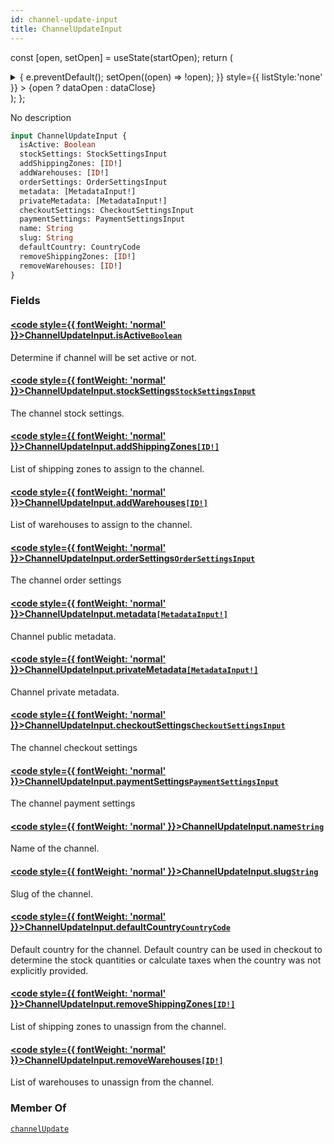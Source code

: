 ```yaml
---
id: channel-update-input
title: ChannelUpdateInput
---
```






const [open, setOpen] = useState(startOpen);
return (
<details {...(open ? { open: true } : {})} className="details" style={{ border:'none', boxShadow:'none', background:'var(--ifm-background-color)' }}>
<summary
onClick={(e) => {
e.preventDefault();
setOpen((open) => !open);
}}
style={{ listStyle:'none' }} >
{open ? dataOpen : dataClose}
</summary>
{open && children}
</details>
);
};

No description

```graphql
input ChannelUpdateInput {
  isActive: Boolean
  stockSettings: StockSettingsInput
  addShippingZones: [ID!]
  addWarehouses: [ID!]
  orderSettings: OrderSettingsInput
  metadata: [MetadataInput!]
  privateMetadata: [MetadataInput!]
  checkoutSettings: CheckoutSettingsInput
  paymentSettings: PaymentSettingsInput
  name: String
  slug: String
  defaultCountry: CountryCode
  removeShippingZones: [ID!]
  removeWarehouses: [ID!]
}
```

### Fields

#### [<code style={{ fontWeight: 'normal' }}>ChannelUpdateInput.<b>isActive</b></code>](#)<Bullet />[`Boolean`](../../../api-reference/miscellaneous/scalars/boolean.mdx) <Badge class="badge badge--secondary" text="scalar"/> <Badge class="badge badge--secondary" text="miscellaneous"/>

Determine if channel will be set active or not.

#### [<code style={{ fontWeight: 'normal' }}>ChannelUpdateInput.<b>stockSettings</b></code>](#)<Bullet />[`StockSettingsInput`](../../../api-reference/products/inputs/stock-settings-input.mdx) <Badge class="badge badge--secondary" text="input"/> <Badge class="badge badge--secondary" text="products"/>

The channel stock settings.

#### [<code style={{ fontWeight: 'normal' }}>ChannelUpdateInput.<b>addShippingZones</b></code>](#)<Bullet />[`[ID!]`](../../../api-reference/miscellaneous/scalars/id.mdx) <Badge class="badge badge--secondary" text="list"/> <Badge class="badge badge--secondary" text="scalar"/> <Badge class="badge badge--secondary" text="miscellaneous"/>

List of shipping zones to assign to the channel.

#### [<code style={{ fontWeight: 'normal' }}>ChannelUpdateInput.<b>addWarehouses</b></code>](#)<Bullet />[`[ID!]`](../../../api-reference/miscellaneous/scalars/id.mdx) <Badge class="badge badge--secondary" text="list"/> <Badge class="badge badge--secondary" text="scalar"/> <Badge class="badge badge--secondary" text="miscellaneous"/>

List of warehouses to assign to the channel.

#### [<code style={{ fontWeight: 'normal' }}>ChannelUpdateInput.<b>orderSettings</b></code>](#)<Bullet />[`OrderSettingsInput`](../../../api-reference/orders/inputs/order-settings-input.mdx) <Badge class="badge badge--secondary" text="input"/> <Badge class="badge badge--secondary" text="orders"/>

The channel order settings

#### [<code style={{ fontWeight: 'normal' }}>ChannelUpdateInput.<b>metadata</b></code>](#)<Bullet />[`[MetadataInput!]`](../../../api-reference/miscellaneous/inputs/metadata-input.mdx) <Badge class="badge badge--secondary" text="list"/> <Badge class="badge badge--secondary" text="input"/> <Badge class="badge badge--secondary" text="miscellaneous"/>

Channel public metadata.

#### [<code style={{ fontWeight: 'normal' }}>ChannelUpdateInput.<b>privateMetadata</b></code>](#)<Bullet />[`[MetadataInput!]`](../../../api-reference/miscellaneous/inputs/metadata-input.mdx) <Badge class="badge badge--secondary" text="list"/> <Badge class="badge badge--secondary" text="input"/> <Badge class="badge badge--secondary" text="miscellaneous"/>

Channel private metadata.

#### [<code style={{ fontWeight: 'normal' }}>ChannelUpdateInput.<b>checkoutSettings</b></code>](#)<Bullet />[`CheckoutSettingsInput`](../../../api-reference/checkout/inputs/checkout-settings-input.mdx) <Badge class="badge badge--secondary" text="input"/> <Badge class="badge badge--secondary" text="checkout"/>

The channel checkout settings

#### [<code style={{ fontWeight: 'normal' }}>ChannelUpdateInput.<b>paymentSettings</b></code>](#)<Bullet />[`PaymentSettingsInput`](../../../api-reference/payments/inputs/payment-settings-input.mdx) <Badge class="badge badge--secondary" text="input"/> <Badge class="badge badge--secondary" text="payments"/>

The channel payment settings

#### [<code style={{ fontWeight: 'normal' }}>ChannelUpdateInput.<b>name</b></code>](#)<Bullet />[`String`](../../../api-reference/miscellaneous/scalars/string.mdx) <Badge class="badge badge--secondary" text="scalar"/> <Badge class="badge badge--secondary" text="miscellaneous"/>

Name of the channel.

#### [<code style={{ fontWeight: 'normal' }}>ChannelUpdateInput.<b>slug</b></code>](#)<Bullet />[`String`](../../../api-reference/miscellaneous/scalars/string.mdx) <Badge class="badge badge--secondary" text="scalar"/> <Badge class="badge badge--secondary" text="miscellaneous"/>

Slug of the channel.

#### [<code style={{ fontWeight: 'normal' }}>ChannelUpdateInput.<b>defaultCountry</b></code>](#)<Bullet />[`CountryCode`](../../../api-reference/miscellaneous/enums/country-code.mdx) <Badge class="badge badge--secondary" text="enum"/> <Badge class="badge badge--secondary" text="miscellaneous"/>

Default country for the channel. Default country can be used in checkout to determine the stock quantities or calculate taxes when the country was not explicitly provided.

#### [<code style={{ fontWeight: 'normal' }}>ChannelUpdateInput.<b>removeShippingZones</b></code>](#)<Bullet />[`[ID!]`](../../../api-reference/miscellaneous/scalars/id.mdx) <Badge class="badge badge--secondary" text="list"/> <Badge class="badge badge--secondary" text="scalar"/> <Badge class="badge badge--secondary" text="miscellaneous"/>

List of shipping zones to unassign from the channel.

#### [<code style={{ fontWeight: 'normal' }}>ChannelUpdateInput.<b>removeWarehouses</b></code>](#)<Bullet />[`[ID!]`](../../../api-reference/miscellaneous/scalars/id.mdx) <Badge class="badge badge--secondary" text="list"/> <Badge class="badge badge--secondary" text="scalar"/> <Badge class="badge badge--secondary" text="miscellaneous"/>

List of warehouses to unassign from the channel.

### Member Of

[`channelUpdate`](../../../api-reference/channels/mutations/channel-update.mdx) <Badge class="badge badge--secondary" text="mutation"/>
